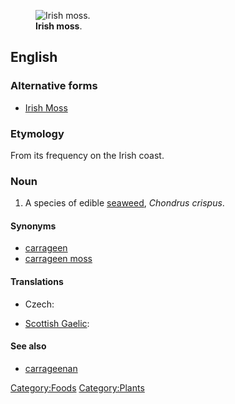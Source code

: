 [[Image:Haeckel Florideae Chondrus crispus.png|thumb|'''Irish moss'''.]]
==English==
===Alternative forms===
*[[Irish Moss]]

===Etymology===

From its frequency on the Irish coast.

===Noun===
{{en-noun|sg=[[Irish]] [[moss]]|-}}
{{wikipedia}}

# A species of edible [[seaweed]], ''Chondrus crispus''.
====Synonyms====
* [[carrageen]]
* [[carrageen moss]]

====Translations====
{{trans-top|seaweed}}
* Czech: {{t-|cs|irský mech|m}}
{{trans-mid}}
* [[Scottish Gaelic]]: {{t-|gd|cairgein|m}}
{{trans-bottom}}

====See also====
* [[carrageenan]]

[[Category:Foods]]
[[Category:Plants]]